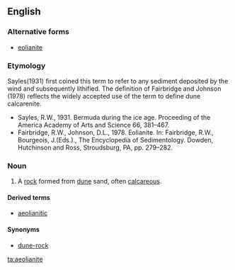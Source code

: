==English==

===Alternative forms===
* [[eolianite]]

===Etymology===
{{suffix|aeolian|ite}}
{{rel-top|notes on coinage}}
Sayles(1931) first coined this term to refer to any sediment deposited by the wind and subsequently lithified. The definition of Fairbridge and Johnson (1978) reflects the widely accepted use of the term to define dune calcarenite.
*Sayles, R.W., 1931. Bermuda during the ice age. Proceeding of the America Academy of Arts and Science 66, 381–467.
*Fairbridge, R.W., Johnson, D.L., 1978. Eolianite. In: Fairbridge, R.W., Bourgeois, J.(Eds.)., The Encyclopedia of Sedimentology. Dowden, Hutchinson and Ross, Stroudsburg, PA, pp. 279–282.
{{rel-bottom}}

===Noun===
{{en-noun}}

# {{geology}} A [[rock]] formed from [[dune]] sand, often [[calcareous]].

====Derived terms====
* [[aeolianitic]]

====Synonyms====
* [[dune-rock]]

[[ta:aeolianite]]
